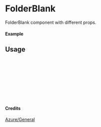 
<Meta of={FolderBlank} title="Azure/General/FolderBlank" />

# FolderBlank

FolderBlank component with different props.

#### Example

<Canvas of={FolderBlank.Primary} />

## Usage

```ts
import { FolderBlank } from "yadl-ui";

const Example = () => {
  return (
      <FolderBlank />
  );
};

export default Example;
```

#### Credits
[Azure/General](https://learn.microsoft.com/en-us/azure/architecture/icons/)
